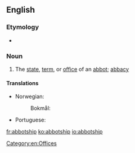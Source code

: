 ==English==

===Etymology===
* {{suffix|abbot|ship}}

===Noun===
{{en-noun}}

# The [[state]], [[term]], or [[office]] of an [[abbot]]; [[abbacy]]

====Translations====
{{trans-top|the state or office of an abbot}}
* Norwegian:
*: Bokmål: {{t-|no|abbedverdighet}}
{{trans-mid}}
* Portuguese: {{t-|pt|abbadia}}
{{trans-bottom}}

[[Category:en:Offices]]

[[fr:abbotship]]
[[ko:abbotship]]
[[io:abbotship]]